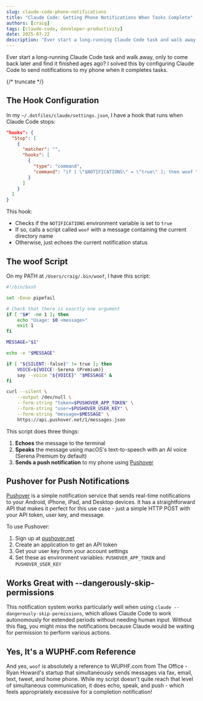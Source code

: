 ```yaml
---
slug: claude-code-phone-notifications
title: "Claude Code: Getting Phone Notifications When Tasks Complete"
authors: [craig]
tags: [claude-code, developer-productivity]
date: 2025-07-22
description: "Ever start a long-running Claude Code task and walk away, only to come back later and find it finished ages ago? I solved this by configuring Claude Code to notify me."
---
```



Ever start a long-running Claude Code task and walk away, only to come back later and find it finished ages ago? I solved this by configuring Claude Code to send notifications to my phone when it completes tasks.

{/* truncate */}

## The Hook Configuration

In my `~/.dotfiles/claude/settings.json`, I have a hook that runs when Claude Code stops:

```json
"hooks": {
  "Stop": [
    {
      "matcher": "",
      "hooks": [
        {
          "type": "command",
          "command": "if [ \"$NOTIFICATIONS\" = \"true\" ]; then woof \"Claude: $(basename $(pwd))\"; else echo \"NOTIFICATIONS=$NOTIFICATIONS (not woofing)\"; fi"
        }
      ]
    }
  ]
}
```

This hook:
- Checks if the `NOTIFICATIONS` environment variable is set to `true`
- If so, calls a script called `woof` with a message containing the current directory name
- Otherwise, just echoes the current notification status

## The woof Script

On my PATH at `/Users/craig/.bin/woof`, I have this script:

```bash
#!/bin/bash

set -Eeuo pipefail

# Check that there is exactly one argument
if [ "$#" -ne 1 ]; then
    echo "Usage: $0 <message>"
    exit 1
fi

MESSAGE="$1"

echo -e "$MESSAGE"

if [ "${SILENT:-false}" != true ]; then
    VOICE=${VOICE:-Serena (Premium)}
    say --voice "${VOICE}" "$MESSAGE" &
fi

curl --silent \
    --output /dev/null \
    --form-string "token=$PUSHOVER_APP_TOKEN" \
    --form-string "user=$PUSHOVER_USER_KEY" \
    --form-string "message=$MESSAGE" \
    https://api.pushover.net/1/messages.json
```

This script does three things:
1. **Echoes** the message to the terminal
2. **Speaks** the message using macOS's text-to-speech with an AI voice (Serena Premium by default)
3. **Sends a push notification** to my phone using [Pushover](https://pushover.net/)

## Pushover for Push Notifications

[Pushover](https://pushover.net/) is a simple notification service that sends real-time notifications to your Android, iPhone, iPad, and Desktop devices. It has a straightforward API that makes it perfect for this use case - just a simple HTTP POST with your API token, user key, and message.

To use Pushover:
1. Sign up at [pushover.net](https://pushover.net/)
2. Create an application to get an API token
3. Get your user key from your account settings
4. Set these as environment variables: `PUSHOVER_APP_TOKEN` and `PUSHOVER_USER_KEY`

## Works Great with --dangerously-skip-permissions

This notification system works particularly well when using `claude --dangerously-skip-permissions`, which allows Claude Code to work autonomously for extended periods without needing human input. Without this flag, you might miss the notifications because Claude would be waiting for permission to perform various actions.

## Yes, It's a WUPHF.com Reference

And yes, `woof` is absolutely a reference to WUPHF.com from The Office - Ryan Howard's startup that simultaneously sends messages via fax, email, text, tweet, and home phone. While my script doesn't quite reach that level of simultaneous communication, it does echo, speak, and push - which feels appropriately excessive for a completion notification!

<GiscusComponent />
